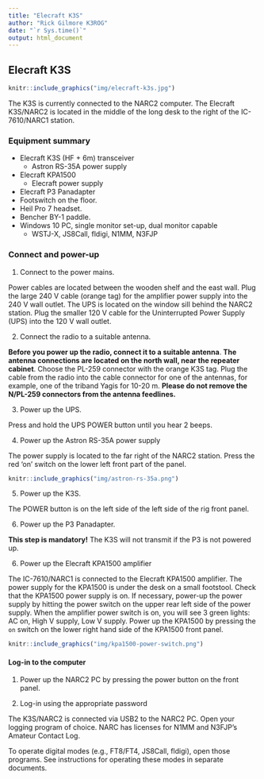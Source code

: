 ```yaml
---
title: "Elecraft K3S"
author: "Rick Gilmore K3ROG"
date: "`r Sys.time()`"
output: html_document
---
```



## Elecraft K3S

```r
knitr::include_graphics("img/elecraft-k3s.jpg")
```

The K3S is currently connected to the NARC2 computer.
The Elecraft K3S/NARC2 is located in the middle of the long desk to the right of the IC-7610/NARC1 station.

### Equipment summary

- Elecraft K3S (HF + 6m) transceiver
  - Astron RS-35A power supply
- Elecraft KPA1500
  - Elecraft power supply
- Elecraft P3 Panadapter
- Footswitch on the floor.
- Heil Pro 7 headset.
- Bencher BY-1 paddle.
- Windows 10 PC, single monitor set-up, dual monitor capable
  - WSTJ-X, JS8Call, fldigi, N1MM, N3FJP

### Connect and power-up

1. Connect to the power mains.

Power cables are located between the wooden shelf and the east wall. 
Plug the large 240 V cable (orange tag) for the amplifier power supply into the 240 V wall outlet.
The UPS is located on the window sill behind the NARC2 station.
Plug the smaller 120 V cable for the Uninterrupted Power Supply (UPS) into the 120 V wall outlet.
  
2. Connect the radio to a suitable antenna.

**Before you power up the radio, connect it to a suitable antenna**.
**The antenna connections are located on the north wall, near the repeater cabinet**.
Choose the PL-259 connector with the orange K3S tag.
Plug the cable from the radio into the cable connector for one of the antennas, for example, one of the triband Yagis for 10-20 m.
**Please do not remove the N/PL-259 connectors from the antenna feedlines.**
    
3. Power up the UPS.

Press and hold the UPS POWER button until you hear 2 beeps.

4. Power up the Astron RS-35A power supply 

The power supply is located to the far right of the NARC2 station.
Press the red 'on' switch on the lower left front part of the panel. 

```r
knitr::include_graphics("img/astron-rs-35a.png")
```

5. Power up the K3S.

The POWER button is on the left side of the left side of the rig front panel.

6. Power up the P3 Panadapter.

**This step is mandatory!**
The K3S will not transmit if the P3 is not powered up.
  
6. Power up the Elecraft KPA1500 amplifier

The IC-7610/NARC1 is connected to the Elecraft KPA1500 amplifier. 
The power supply for the KPA1500 is under the desk on a small footstool. 
Check that the KPA1500 power supply is on. 
If necessary, power-up the power supply by hitting the power switch on the upper rear left side of the power supply. When the amplifier power switch is on, you will see 3 green lights: AC on, High V supply, Low V supply.
Power up the KPA1500 by pressing the `on` switch on the lower right hand side of the KPA1500 front panel.

```r
knitr::include_graphics("img/kpa1500-power-switch.png")
```

#### Log-in to the computer

1. Power up the NARC2 PC by pressing the power button on the front panel.

2. Log-in using the appropriate password

The K3S/NARC2 is connected via USB2 to the NARC2 PC.
Open your logging program of choice. 
NARC has licenses for N1MM and N3FJP's Amateur Contact Log.

To operate digital modes (e.g., FT8/FT4, JS8Call, fldigi), open those programs. 
See instructions for operating these modes in separate documents.
